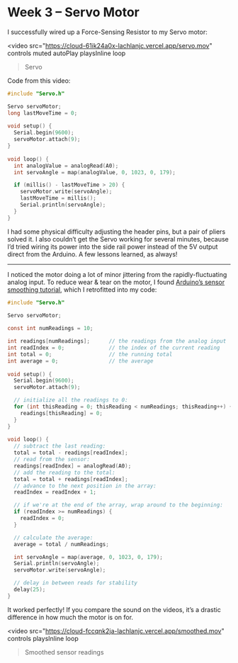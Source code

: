 # Week 3 – Servo Motor

I successfully wired up a Force-Sensing Resistor to my Servo motor:

<video
  src="https://cloud-61ik24a0x-lachlanjc.vercel.app/servo.mov"
  controls
  muted
  autoPlay
  playsInline
  loop
>Servo</video>

Code from this video:

```c
#include "Servo.h"

Servo servoMotor;
long lastMoveTime = 0;  
 
void setup() {
  Serial.begin(9600);
  servoMotor.attach(9);
} 
 
void loop() {
  int analogValue = analogRead(A0);
  int servoAngle = map(analogValue, 0, 1023, 0, 179);

  if (millis() - lastMoveTime > 20) {
    servoMotor.write(servoAngle);
    lastMoveTime = millis();
    Serial.println(servoAngle);
  }
}
```

I had some physical difficulty adjusting the header pins, but a pair of pliers solved it. I also couldn’t get the Servo working for several minutes, because I’d tried wiring its power into the side rail power instead of the 5V output direct from the Arduino. A few lessons learned, as always!

***

I noticed the motor doing a lot of minor jittering from the rapidly-fluctuating analog input. To reduce wear & tear on the motor, I found [Arduino’s sensor smoothing tutorial](https://docs.arduino.cc/built-in-examples/analog/Smoothing), which I retrofitted into my code:

```c
#include "Servo.h"
 
Servo servoMotor;

const int numReadings = 10;

int readings[numReadings];      // the readings from the analog input
int readIndex = 0;              // the index of the current reading
int total = 0;                  // the running total
int average = 0;                // the average
 
void setup() {
  Serial.begin(9600);
  servoMotor.attach(9);

  // initialize all the readings to 0:
  for (int thisReading = 0; thisReading < numReadings; thisReading++) {
    readings[thisReading] = 0;
  }
} 
 
void loop() {
  // subtract the last reading:
  total = total - readings[readIndex];
  // read from the sensor:
  readings[readIndex] = analogRead(A0);
  // add the reading to the total:
  total = total + readings[readIndex];
  // advance to the next position in the array:
  readIndex = readIndex + 1;

  // if we're at the end of the array, wrap around to the beginning:
  if (readIndex >= numReadings) {
    readIndex = 0;
  }

  // calculate the average:
  average = total / numReadings;

  int servoAngle = map(average, 0, 1023, 0, 179);
  Serial.println(servoAngle);
  servoMotor.write(servoAngle);

  // delay in between reads for stability
  delay(25);
}

```

It worked perfectly! If you compare the sound on the videos, it’s a drastic difference in how much the motor is on for.

<video
  src="https://cloud-fccqnk2ja-lachlanjc.vercel.app/smoothed.mov"
  controls
  playsInline
  loop
>Smoothed sensor readings</video>

